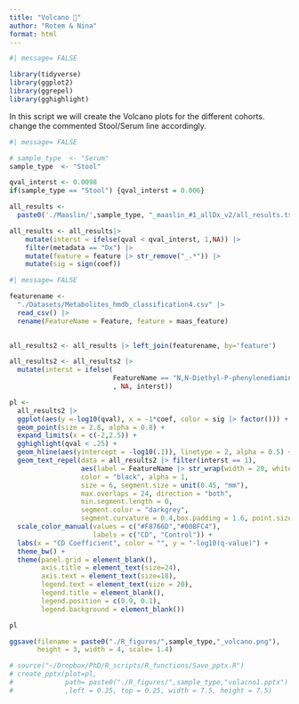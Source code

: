 ```yaml
---
title: "Volcano 🌋"
author: "Rotem & Nina"
format: html
---
```


```r
#| message= FALSE

library(tidyverse)
library(ggplot2)
library(ggrepel)
library(gghighlight)
```


In this script we will create the Volcano plots for the different cohorts. change the commented Stool/Serum line accordingly.
```r
#| message= FALSE

# sample_type  <- "Serum"
sample_type  <- "Stool"

qval_interst <- 0.0098
if(sample_type == "Stool") {qval_interst = 0.006}

all_results <- 
  paste0('./Maaslin/',sample_type, "_maaslin_#1_allDx_v2/all_results.tsv") |> read_tsv()

all_results <- all_results|> 
    mutate(interst = ifelse(qval < qval_interst, 1,NA)) |>
    filter(metadata == "Dx") |>
    mutate(feature = feature |> str_remove("_.*")) |> 
    mutate(sig = sign(coef))
```

```r
#| message= FALSE

featurename <- 
  "./Datasets/Metabolites_hmdb_classification4.csv" |> 
  read_csv() |> 
  rename(FeatureName = Feature, feature = maas_feature)
  

all_results2 <- all_results |> left_join(featurename, by='feature')

all_results2 <- all_results2 |> 
  mutate(interst = ifelse(
                          FeatureName == "N,N-Diethyl-P-phenylenediamine"
                          , NA, interst))
```


```r
pl <- 
  all_results2 |> 
  ggplot(aes(y =-log10(qval), x = -1*coef, color = sig |> factor())) + 
  geom_point(size = 2.8, alpha = 0.8) + 
  expand_limits(x = c(-2,2.5)) +
  gghighlight(qval < .25) +
  geom_hline(aes(yintercept = -log10(.1)), linetype = 2, alpha = 0.5) +
  geom_text_repel(data = all_results2 |> filter(interst == 1),
                  aes(label = FeatureName |> str_wrap(width = 20, whitespace_only=F)), 
                  color = "black", alpha = 1,
                  size = 6, segment.size = unit(0.45, "mm"), 
                  max.overlaps = 24, direction = "both",
                  min.segment.length = 0, 
                  segment.color = "darkgrey",
                  segment.curvature = 0.4,box.padding = 1.6, point.size = 3) +
  scale_color_manual(values = c("#F8766D","#00BFC4"), 
                     labels = c("CD", "Control")) +
  labs(x = "CD Coefficient", color = "", y = "-log10(q-value)") +
  theme_bw() + 
  theme(panel.grid = element_blank(), 
        axis.title = element_text(size=24), 
        axis.text = element_text(size=18), 
        legend.text = element_text(size = 20),
        legend.title = element_blank(),
        legend.position = c(0.9, 0.1),
        legend.background = element_blank())

pl
```

```r
ggsave(filename = paste0("./R_figures/",sample_type,"_volcano.png"), 
       height = 3, width = 4, scale= 1.4)
```

```r

# source("~/Dropbox/PhD/R_scripts/R_functions/Save_pptx.R")
# create_pptx(plot=pl, 
#             path= paste0("./R_figures/",sample_type,"volacno1.pptx")
#             ,left = 0.25, top = 0.25, width = 7.5, height = 7.5)
```

